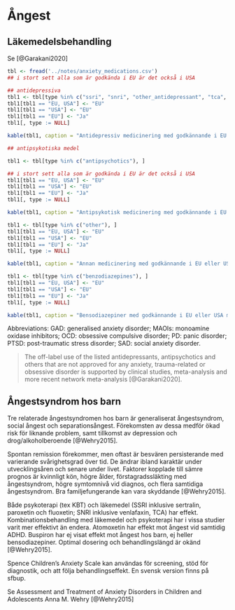 # Ångest

## Läkemedelsbehandling

Se [@Garakani2020]

```r

tbl <- fread('../notes/anxiety_medications.csv')
## i stort sett alla som är godkända i EU är det också i USA

## antidepressiva
tbl1 <- tbl[type %in% c("ssri", "snri", "other_antidepressant", "tca", "maoi"), ]
tbl1[tbl1 == "EU, USA"] <- "EU"
tbl1[tbl1 == "USA"] <- "EU"
tbl1[tbl1 == "EU"] <- "Ja"
tbl1[, type := NULL]

kable(tbl1, caption = "Antidepressiv medicinering med godkännande i EU eller USA mot ångestsyndrom")

## antipsykotiska medel

tbl1 <- tbl[type %in% c("antipsychotics"), ]

## i stort sett alla som är godkända i EU är det också i USA
tbl1[tbl1 == "EU, USA"] <- "EU"
tbl1[tbl1 == "USA"] <- "EU"
tbl1[tbl1 == "EU"] <- "Ja"
tbl1[, type := NULL]

kable(tbl1, caption = "Antipsykotisk medicinering med godkännande i EU eller USA mot ångestsyndrom")

tbl1 <- tbl[type %in% c("other"), ]
tbl1[tbl1 == "EU, USA"] <- "EU"
tbl1[tbl1 == "USA"] <- "EU"
tbl1[tbl1 == "EU"] <- "Ja"
tbl1[, type := NULL]

kable(tbl1, caption = "Annan medicinering med godkännande i EU eller USA mot ångestsyndrom")

tbl1 <- tbl[type %in% c("benzodiazepines"), ]
tbl1[tbl1 == "EU, USA"] <- "EU"
tbl1[tbl1 == "USA"] <- "EU"
tbl1[tbl1 == "EU"] <- "Ja"
tbl1[, type := NULL]

kable(tbl1, caption = "Bensodiazepiner med godkännande i EU eller USA mot ångestsyndrom")

``` 

Abbreviations: GAD: generalised anxiety disorder; MAOIs: monoamine oxidase inhibitors; OCD: obsessive compulsive disorder; PD: panic disorder; PTSD: post-traumatic stress disorder; SAD: social anxiety disorder. 

>The off-label use of the listed antidepressants, antipsychotics and others that are not approved for any anxiety, trauma-related or obsessive disorder is supported by clinical studies, meta-analysis and more recent network meta-analysis [@Garakani2020].

## Ångestsyndrom hos barn

Tre relaterade ångestsyndromen hos barn är generaliserat ångestsyndrom, social ångest och separationsångest. Förekomsten av dessa medför ökad risk för liknande problem, samt tillkomst av depression och drog/alkoholberoende [@Wehry2015].

Spontan remission förekommer, men oftast är besvären persisterande med varierande svårighetsgrad över tid. De ändrar ibland karaktär under utvecklingsåren och senare under livet. Faktorer kopplade till sämre prognos är kvinnligt kön, högre ålder, förstagradssläkting med ångestsyndrom, högre symtomnivå vid diagnos, och flera samtidiga ångestsyndrom. Bra familjefungerande kan vara skyddande [@Wehry2015].

Både psykoterapi (tex KBT) och läkemedel (SSRI inklusive sertralin, paroxetin och fluoxetin; SNRI inklusive venlafaxin, TCA) har effekt. Kombinationsbehandling med läkemedel och psykoterapi har i vissa studier varit mer effektivt än endera. Atomoxetin har effekt mot ångest vid samtidig ADHD. Buspiron har ej visat effekt mot ångest hos barn, ej heller bensodiazepiner. Optimal dosering och behandlingslängd är okänd [@Wehry2015].

Spence Children’s Anxiety Scale kan användas för screening, stöd för diagnostik, och att följa behandlingseffekt. En svensk version finns på sfbup.

Se Assessment and Treatment of Anxiety Disorders in Children and Adolescents Anna M. Wehry [@Wehry2015] 

<!-- ## Epidemiology -->

<!-- 20% av barn och unga har ångestsyndrom. Associerat med ökad risk för senare problem inkl ångestsyndrom, drogberoende, och depression. -->

<!--  Ofta samsjuklighet mellan social ångest, generaliserad ångest, och separationsångest. Kan ses som en "triad" med liknande utveckling, respons på farmakologisk och psykoterpaeutisk behandling. -->

<!-- Spontan remission förekommer, men vanligen persisterande med uppgång och nedgång och att bevsären ändrar karaktär under utvecklingen och senare under livet. -->

<!-- Faktorer associerade m sämre prognos: Högre ålder, förstagradssläkting m ångestsyndrom, högre symtomnivå vid diagnos, flera komorbiditeter. -->

<!-- Faktorer associerade m bättre prognos: Manligt kön, bättre familjefungerande, -->

<!-- ## Neurobiology -->

<!-- Flera nätverk och strukturer implicerade. Amygdala, cingulate cortex, och VLPFC kan ha ventrala roller.  -->

<!-- ## Rating scales -->

<!-- Several well-studied child self-report screening measures for anxiety exist and may be used in patients >8 years of age. First, the Multidimensional Anxiety Scale for Children [33], and the Screen for Child Anxiety and Related Emotional Disorders (SCARED) [34], and the Spence Children’s Anxiety Scale (SCAS) [35] were developed to be sensitive and specific for assessing anxiety in youth and are useful in clinical practice to monitor treatment progress [36]. The Preschool Anxiety Scale is a parent report adapted from the SCAS that was developed for screening for anxiety in young children (ages 2.5 to 6.5). The SCARED and SCAS are available online/free access. Second, the Pediatric Anxiety Rating Scale, which is frequently utilized as a primary or secondary outcome measure in psychopharmacologic trials of youth, is a clinician-rated measure used to assess the severity of anxiety symptoms and change over time [37]. Third, with regard to social phobia or social anxiety, the Social Anxiety Scale, the Social Worries Questionnaire, and the social phobia subscale of SCARED are brief screening measures for social phobia/social anxiety symptoms. Fourth, a set of novel dimensional anxiety scales was recently generated during the DSM revision process to support clinical decision-making and monitoring treatment progress (www.psychiatry.org/dsm5). These self-rated scales can be used for children aged 11 or older and comprise the core constructs of fear and anxiety together with cognitive, physical and behavioral symptoms in a consistent and brief way, using a common template for each of the anxiety disorders -->

<!-- Dimensional scales, se: https://onlinelibrary.wiley.com/doi/full/10.1002/mpr.1369 -->

<!-- Skattningsskalor SFBUP (SCAS): http://www.sfbup.se/vard/skattningsskalor/ -->

<!-- ## Treatment -->

<!-- In a large, multisite study of youth with moderate to severe GAD, SoP and SAD, the Child/Adolescent Anxiety Multimodal Study (CAMS), 488 children and adolescents (aged 7-17 years) were randomized to one of three treatment groups (sertraline monotherapy, cognitive behavioral therapy [CBT], or sertraline + CBT) for 12 weeks [7]. In terms of clinical improvement and symptom severity, all treatment groups were superior to placebo (24%), and the combination therapy (sertraline + CBT) was significantly more efficacious (81%) than either group treated with either medication (55%) or CBT (60%) alone. the naturalistic 6-year follow-up study of this sample (n=288) revealed that these treatment effects were durable and sustained, with remission rates of 48.8%, 51.9%, and 45.8% for combination therapy, sertraline only, and CBT only, respectively.  Alternatively, nearly half of the acute responders relapsed during the follow-up period. -->

<!-- Social Effectiveness Therapy for Children (SET-C) versus fluoxetine or placebo in children and adolescents aged 7-17 with social phobia (n=122). SET-C was more effective than placebo on primary outcome measures and specific symptom measures. Additionally, SET-C was superior to fluoxetine in terms of rate of treatment response (79% versus 36.4%, p<0.001), lack of posttreatment diagnosis, and higher end-state functioning [39].  -->

<!-- SSRI (inkl Sertralin, fluoxetin) och SNRI (venlafaxin, paroxetin mm), och TCA har effekt. -->

<!-- Atomoxetine has been evaluated in youth with ADHD and a co-occurring anxiety disorders (SAD, GAD and/or SoP; PARS score ≥15) in a 12-week, multicenter, double-blind, placebo-controlled study [70]. Patients (aged 8-17 years, mean age: 12.0±3.0 years, N=176) were treated with atomoxetine which was titrated to 1.8 mg/kg/day (mean dose: 1.3 mg/kg/day). Reductions in both anxiety and ADHD symptoms were observed with atomoxetine treatment and this SNRI was well-tolerated, although decreased appetite was more frequently observed in atomoxetine-treated patients -->

<!-- Relatedly, few studies have examined optimal “dosing” of either psychotherapeutic or psychopharmacologic treatments and little is known regarding next-step interventions for youth with anxiety disorders, who do not response to initial evidence-based strategies. Finally, the optimal duration of treatment for pediatric patients with anxiety disorders is generally unknown, with both psychopharmacolgic and psychotherapeutic studies being frequently focused on short-term, acute effects. -->
